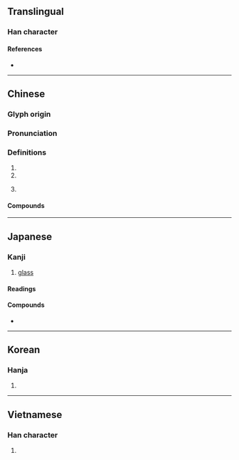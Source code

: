{{character info}}
==Translingual==

===Han character===
{{Han char|rn=96|rad=玉|as=05|sn=9|four=14147|canj=MGDHE|ids=⿰𤣩皮}}

====References====
* {{Han ref|kx=0729.050|dkj=20899|dj=1140.280|hdz=21109.020|uh=73BB|ud=29627|bh=ACC1|bd=44225}}

----

==Chinese==
{{zh-forms}}

===Glyph origin===
{{Han etym}}

===Pronunciation===
{{zh-pron
|m=bō
|m-s=
|c=bo1
|c-t=
|g=
|h=pfs=pô
|j=
|mb=bó̤
|md=
|mn=po
|mn-t=bo1
|w=
|x=
|mc=y
|oc=y
|cat=n
}}

===Definitions===
{{zh-hanzi}}

# {{zh-used|玻璃|[[glass]]|short=y}}
# {{n-g|Used in transliterations.}}
# {{zh-short|玻利維亞|[[Bolivia]]}}
#: {{zh-x|^中 ^玻 關係|tr=Zhōng–'''Bō''' guānxì|'''Bolivia'''–China relations}}

====Compounds====
{{zh-der|塑膠玻璃|吸熱玻璃|強化玻璃|彩色玻璃|光學玻璃|嵌玻璃|安全玻璃|吹玻璃|火玻璃|玻璃粉|玻璃磚|玻璃圈|擋風玻璃|玻璃狀態|玻璃畫|玻璃絲|玻璃鋼|石英玻璃|玻璃紙|玻化|玻璃液|玻璃窗|玻璃心肝|硼玻璃|硬玻璃|玻璃纖維|泡沫玻璃|玻璃浮雕|玻璃體|玻璃絲襪|玻璃版|玻璃泉|玻璃帷幕|玻璃小鞋|玻璃|玻利維亞|玻璃布|毛玻璃|玻璃烤|磨砂玻璃|水玻璃|結晶玻璃|鈷玻璃|鉛玻璃|鋼化玻璃}}

----

==Japanese==

===Kanji===
{{ja-kanji|grade=uc|rs=玉05}}

# [[glass]]

====Readings====
{{ja-readings
|on=は
}}

====Compounds====
* {{ja-r|玻璃|はり}}

----

==Korean==

===Hanja===
{{ko-hanja|hangeul=파|eumhun=|rv=pa|mr=p'a|y=pha}}

# {{rfdef|ko|sort=玉05}}

----

==Vietnamese==

===Han character===
{{vi-readings|reading=pha|rs=玉05}}

# {{rfdef|vi|sort=玉05}}